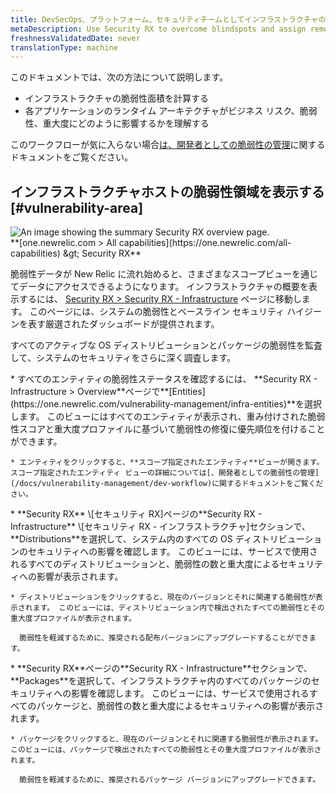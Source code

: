 ```yaml
---
title: DevSecOps、プラットフォーム、セキュリティチームとしてインフラストラクチャの脆弱性を管理する
metaDescription: Use Security RX to overcome blindspots and assign remediation to developers as a security team.
freshnessValidatedDate: never
translationType: machine
---
```


このドキュメントでは、次の方法について説明します。

* インフラストラクチャの脆弱性面積を計算する
* 各アプリケーションのランタイム アーキテクチャがビジネス リスク、脆弱性、重大度にどのように影響するかを理解する

このワークフローが気に入らない場合[は、開発者としての脆弱性の管理](/docs/vulnerability-management/dev-workflow)に関するドキュメントをご覧ください。

## インフラストラクチャホストの脆弱性領域を表示する [#vulnerability-area]

<img title="Security RX overview" alt="An image showing the summary Security RX overview page." src="/images/security_screenshot-infra.webp" />

<figcaption>
  <DNT>
    **[one.newrelic.com &gt; All capabilities](https://one.newrelic.com/all-capabilities) &amp;gt; Security RX**
  </DNT>
</figcaption>

脆弱性データが New Relic に流れ始めると、さまざまなスコープビューを通じてデータにアクセスできるようになります。 インフラストラクチャの概要を表示するには、 [Security RX &gt; Security RX - Infrastructure](https://one.newrelic.com/vulnerability-management/infra-summary) ページに移動します。 このページには、システムの脆弱性とベースライン セキュリティ ハイジーンを表す厳選されたダッシュボードが提供されます。

すべてのアクティブな OS ディストリビューションとパッケージの脆弱性を監査して、システムのセキュリティをさらに深く調査します。

<CollapserGroup>
  <Collapser className="freq-link" id="entity" title="すべてのエンティティの脆弱性を管理する">
    * すべてのエンティティの脆弱性ステータスを確認するには、 **Security RX - Infrastructure &gt; Overview**ページで<DNT>**[Entities](https://one.newrelic.com/vulnerability-management/infra-entities)**</DNT>を選択します。 このビューにはすべてのエンティティが表示され、重み付けされた脆弱性スコアと重大度プロファイルに基づいて脆弱性の修復に優先順位を付けることができます。

    * エンティティをクリックすると、**スコープ指定されたエンティティ**ビューが開きます。 スコープ指定されたエンティティ ビューの詳細については[、開発者としての脆弱性の管理](/docs/vulnerability-management/dev-workflow)に関するドキュメントをご覧ください。
  </Collapser>

  <Collapser className="freq-link" id="library" title="すべてのOSディストリビューションの脆弱性を管理">
    * **Security RX** \[セキュリティ RX]ページの**Security RX - Infrastructure** \[セキュリティ RX - インフラストラクチャ]セクションで、 <DNT>**Distributions**</DNT>を選択して、システム内のすべての OS ディストリビューションのセキュリティへの影響を確認します。 このビューには、サービスで使用されるすべてのディストリビューションと、脆弱性の数と重大度によるセキュリティへの影響が表示されます。

    * ディストリビューションをクリックすると、現在のバージョンとそれに関連する脆弱性が表示されます。 このビューには、ディストリビューション内で検出されたすべての脆弱性とその重大度プロファイルが表示されます。

      脆弱性を軽減するために、推奨される配布バージョンにアップグレードすることができます。
  </Collapser>

  <Collapser className="freq-link" id="library" title="すべてのパッケージの脆弱性を管理する">
    * **Security RX**ページの**Security RX - Infrastructure**セクションで、 <DNT>**Packages**</DNT>を選択して、インフラストラクチャ内のすべてのパッケージのセキュリティへの影響を確認します。 このビューには、サービスで使用されるすべてのパッケージと、脆弱性の数と重大度によるセキュリティへの影響が表示されます。

    * パッケージをクリックすると、現在のバージョンとそれに関連する脆弱性が表示されます。 このビューには、パッケージで検出されたすべての脆弱性とその重大度プロファイルが表示されます。

      脆弱性を軽減するために、推奨されるパッケージ バージョンにアップグレードできます。
  </Collapser>
</CollapserGroup>